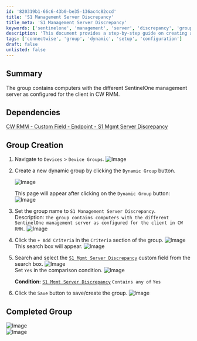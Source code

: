 ```yaml
---
id: '820319b1-66c6-43b0-be35-136ac4c82ccd'
title: 'S1 Management Server Discrepancy'
title_meta: 'S1 Management Server Discrepancy'
keywords: ['sentinelone', 'management', 'server', 'discrepancy', 'group']
description: 'This document provides a step-by-step guide on creating a dynamic group in ConnectWise RMM to identify computers with different SentinelOne management servers configured for the client. It includes detailed instructions and visuals for each step of the process.'
tags: ['connectwise', 'group', 'dynamic', 'setup', 'configuration']
draft: false
unlisted: false
---
```

## Summary

The group contains computers with the different SentinelOne management server as configured for the client in CW RMM.

## Dependencies

[CW RMM - Custom Field - Endpoint - S1 Mgmt Server Discrepancy](https://proval.itglue.com/DOC-5078775-17312742)

## Group Creation

1. Navigate to `Devices` > `Device Groups`.
   ![Image](../../../static/img/S1-Management-Server-Discrepancy/image_1.png)

2. Create a new dynamic group by clicking the `Dynamic Group` button.

   ![Image](../../../static/img/S1-Management-Server-Discrepancy/image_2.png)

   This page will appear after clicking on the `Dynamic Group` button:
   ![Image](../../../static/img/S1-Management-Server-Discrepancy/image_3.png)

3. Set the group name to `S1 Management Server Discrepancy`.  
   Description: `The group contains computers with the different SentinelOne management server as configured for the client in CW RMM.`
   ![Image](../../../static/img/S1-Management-Server-Discrepancy/image_4.png)

4. Click the `+ Add Criteria` in the `Criteria` section of the group.
   ![Image](../../../static/img/S1-Management-Server-Discrepancy/image_5.png)  
   This search box will appear.
   ![Image](../../../static/img/S1-Management-Server-Discrepancy/image_6.png)

5. Search and select the [`S1 Mgmt Server Discrepancy`](https://proval.itglue.com/DOC-5078775-17312742) custom field from the search box.
   ![Image](../../../static/img/S1-Management-Server-Discrepancy/image_7.png)  
   Set `Yes` in the comparison condition.
   ![Image](../../../static/img/S1-Management-Server-Discrepancy/image_8.png)  

   **Condition:** [`S1 Mgmt Server Discrepancy`](https://proval.itglue.com/DOC-5078775-17312742) `Contains any of` `Yes`

6. Click the `Save` button to save/create the group.
   ![Image](../../../static/img/S1-Management-Server-Discrepancy/image_9.png)

## Completed Group

![Image](../../../static/img/S1-Management-Server-Discrepancy/image_10.png)  
![Image](../../../static/img/S1-Management-Server-Discrepancy/image_11.png)












